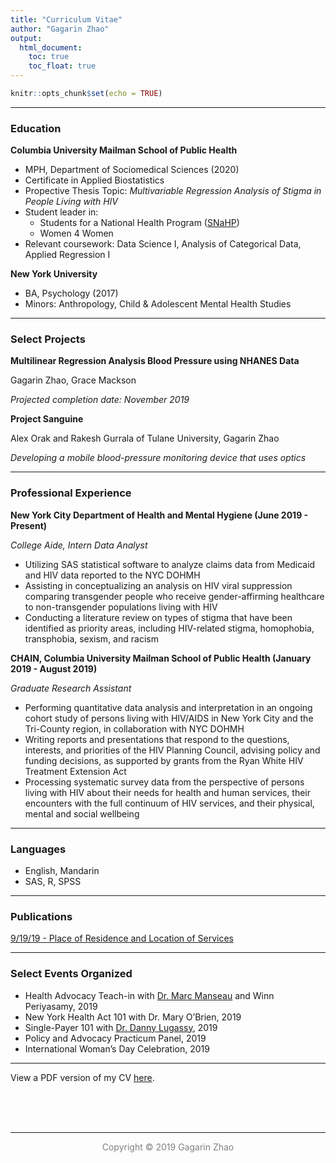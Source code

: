 ```yaml
---
title: "Curriculum Vitae"
author: "Gagarin Zhao"
output:
  html_document:
    toc: true
    toc_float: true
---
```


```r
knitr::opts_chunk$set(echo = TRUE)
```

<hr></hr>
### Education
<b>Columbia University Mailman School of Public Health</b>

- MPH, Department of Sociomedical Sciences (2020)
- Certificate in Applied Biostatistics
- Propective Thesis Topic: <i>Multivariable Regression Analysis of Stigma in People Living with HIV</i>
- Student leader in:
  - Students for a National Health Program ([SNaHP](http://student.pnhp.org/about/))
  - Women 4 Women
- Relevant coursework: Data Science I, Analysis of Categorical Data, Applied Regression I

<b>New York University</b>

- BA, Psychology (2017)
- Minors: Anthropology, Child & Adolescent Mental Health Studies


<hr></hr>

### Select Projects

<b>Multilinear Regression Analysis Blood Pressure using NHANES Data</b>

Gagarin Zhao, Grace Mackson

<i>Projected completion date: November 2019</i>

<b> Project Sanguine </b>

Alex Orak and Rakesh Gurrala of Tulane University, Gagarin Zhao

<i>Developing a mobile blood-pressure monitoring device that uses optics</i>

<hr></hr>

### Professional Experience
<b>New York City Department of Health and Mental Hygiene (June 2019 - Present)</b>

<i>College Aide, Intern Data Analyst</i>

- Utilizing SAS statistical software to analyze claims data from Medicaid and HIV data reported to the NYC DOHMH
- Assisting in conceptualizing an analysis on HIV viral suppression comparing transgender people who receive gender-affirming healthcare to non-transgender populations living with HIV
- Conducting a literature review on types of stigma that have been identified as priority areas, including HIV-related stigma, homophobia, transphobia, sexism, and racism


<b>CHAIN, Columbia University Mailman School of Public Health (January 2019 - August 2019)</b>

<i>Graduate Research Assistant</i>

- Performing quantitative data analysis and interpretation in an ongoing cohort study of persons living with HIV/AIDS in New York City and the Tri-County region, in collaboration with NYC DOHMH 
-	Writing reports and presentations that respond to the questions, interests, and priorities of the HIV Planning Council, advising policy and funding decisions, as supported by grants from the Ryan White HIV Treatment Extension Act 
- Processing systematic survey data from the perspective of persons living with HIV about their needs for health and human services, their encounters with the full continuum of HIV services, and their physical, mental and social wellbeing 

<hr></hr>

### Languages
- English, Mandarin
- SAS, R, SPSS

<hr></hr>

### Publications
[9/19/19 - Place of Residence and Location of Services](http://www.nyhiv.org/pdfs/chain/CHAIN%20Briefing%202018-1%20Location%20of%20Services.pdf)

<hr></hr>

### Select Events Organized

- Health Advocacy Teach-in with [Dr. Marc Manseau](https://med.nyu.edu/faculty/marc-w-manseau) and Winn Periyasamy, 2019
- New York Health Act 101 with Dr. Mary O'Brien, 2019
- Single-Payer 101 with [Dr. Danny Lugassy](https://nyulangone.org/doctors/1073658035/daniel-m-lugassy), 2019
- Policy and Advocacy Practicum Panel, 2019
- International Woman's Day Celebration, 2019

<hr></hr>

View a PDF version of my CV [here](Gaga_CV_oct19_github.pdf).

<br />
<br />
<br />
<hr />
<p style="text-align: center;"><span style="color: #808080;">Copyright &copy; 2019 Gagarin Zhao</p>

<link rel="stylesheet" href="https://cdnjs.cloudflare.com/ajax/libs/font-awesome/4.7.0/css/font-awesome.min.css">

<p style="text-align: center;">
    <a href="https://twitter.com/gagarinzhao" class="fa fa-twitter"></a>
    <a href="https://www.linkedin.com/in/gagarinzhao/" class="fa fa-linkedin"></a>
    <a href="https://github.com/gagarinzhao/" class="fa fa-github"></a>
    <a href="mailto:<gz2281@cumc.columbia.edu>" class="fa fa-envelope"></a>
</p>
<br />